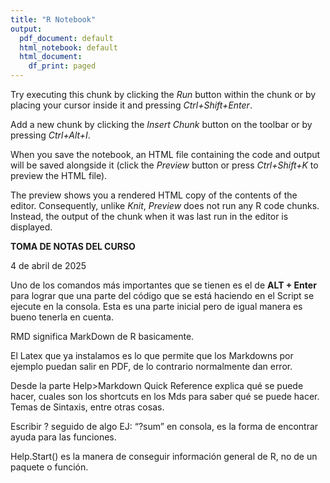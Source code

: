 ```yaml
---
title: "R Notebook"
output:
  pdf_document: default
  html_notebook: default
  html_document:
    df_print: paged
---
```




Try executing this chunk by clicking the *Run* button within the chunk or by placing your cursor inside it and pressing *Ctrl+Shift+Enter*. 


Add a new chunk by clicking the *Insert Chunk* button on the toolbar or by pressing *Ctrl+Alt+I*.

When you save the notebook, an HTML file containing the code and output will be saved alongside it (click the *Preview* button or press *Ctrl+Shift+K* to preview the HTML file).

The preview shows you a rendered HTML copy of the contents of the editor. Consequently, unlike *Knit*, *Preview* does not run any R code chunks. Instead, the output of the chunk when it was last run in the editor is displayed.


**TOMA DE NOTAS DEL CURSO** 

4 de abril de 2025

Uno de los comandos más importantes que se tienen es el de **ALT + Enter** para lograr que una parte del código que se está haciendo en el Script se ejecute en la consola. Esta es una parte inicial pero de igual manera es bueno tenerla en cuenta.

RMD significa MarkDown de R basicamente.

El Latex que ya instalamos es lo que permite que los Markdowns por ejemplo puedan salir en PDF, de lo contrario normalmente dan error.

Desde la parte Help>Markdown Quick Reference explica qué se puede hacer, cuales son los shortcuts en los Mds para saber qué se puede hacer. Temas de Sintaxis, entre otras cosas.

Escribir ? seguido de algo EJ: "?sum" en consola, es la forma de encontrar ayuda para las funciones.

Help.Start() es la manera de conseguir información general de R, no de un paquete o función.




